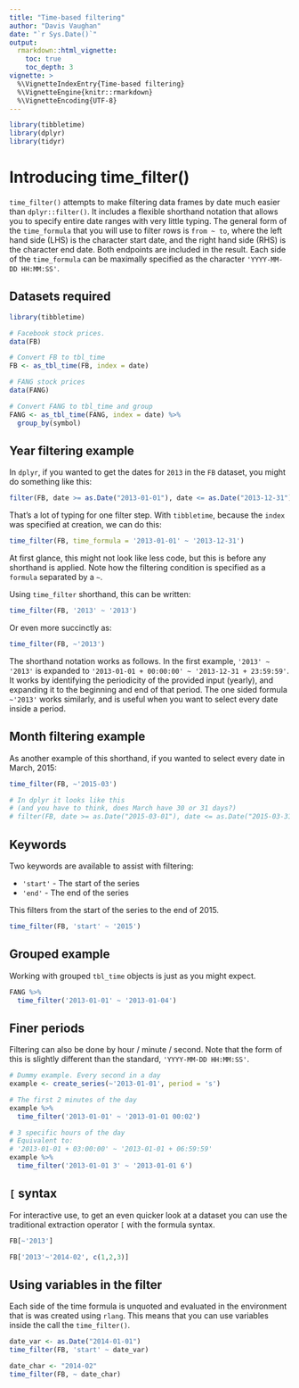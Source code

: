 ```yaml
---
title: "Time-based filtering"
author: "Davis Vaughan"
date: "`r Sys.Date()`"
output: 
  rmarkdown::html_vignette:
    toc: true
    toc_depth: 3
vignette: >
  %\VignetteIndexEntry{Time-based filtering}
  %\VignetteEngine{knitr::rmarkdown}
  %\VignetteEncoding{UTF-8}
---
```


```r
library(tibbletime)
library(dplyr)
library(tidyr)
```

# Introducing time_filter()

`time_filter()` attempts to make filtering data frames by date much easier 
than `dplyr::filter()`. It includes a flexible shorthand notation that allows
you to specify entire date ranges with very little typing. The general form 
of the `time_formula` that you will use to filter rows is `from ~ to`, where 
the left hand side (LHS) is the character start date, and the right hand side (RHS) is
the character end date. Both endpoints are included in the result.
Each side of the `time_formula` can be maximally specified as 
the character `'YYYY-MM-DD HH:MM:SS'`.

## Datasets required

```r
library(tibbletime)

# Facebook stock prices.
data(FB)

# Convert FB to tbl_time
FB <- as_tbl_time(FB, index = date)

# FANG stock prices
data(FANG)

# Convert FANG to tbl_time and group
FANG <- as_tbl_time(FANG, index = date) %>%
  group_by(symbol)

```

## Year filtering example

In `dplyr`, if you wanted to get the dates for `2013` in the `FB` dataset, you 
might do something like this:

```r
filter(FB, date >= as.Date("2013-01-01"), date <= as.Date("2013-12-31"))
```

That's a lot of typing for one filter step. With `tibbletime`, because
the `index` was specified at creation, we can do this:

```r
time_filter(FB, time_formula = '2013-01-01' ~ '2013-12-31')
```

At first glance, this might not look like less code, but this is before any
shorthand is applied. Note how the filtering condition is specified as a 
`formula` separated by a `~`. 

Using `time_filter` shorthand, this can be written:

```r
time_filter(FB, '2013' ~ '2013')
```

Or even more succinctly as:

```r
time_filter(FB, ~'2013')
```

The shorthand notation works as follows. In the first example, `'2013' ~ '2013'` is
expanded to `'2013-01-01 + 00:00:00' ~ '2013-12-31 + 23:59:59'`. It works by 
identifying the periodicity of the provided input (yearly), and expanding it
to the beginning and end of that period. The one sided formula `~'2013'` works 
similarly, and is useful when you want to select every date inside a period. 

## Month filtering example

As another example of this shorthand, if you wanted to select every date in
March, 2015:

```r
time_filter(FB, ~'2015-03')

# In dplyr it looks like this
# (and you have to think, does March have 30 or 31 days?)
# filter(FB, date >= as.Date("2015-03-01"), date <= as.Date("2015-03-31"))
```

## Keywords

Two keywords are available to assist with filtering:

* `'start'` - The start of the series
* `'end'` - The end of the series

This filters from the start of the series to the end of 2015.

```r
time_filter(FB, 'start' ~ '2015')
```


## Grouped example

Working with grouped `tbl_time` objects is just as you might expect.

```r
FANG %>%
  time_filter('2013-01-01' ~ '2013-01-04')
```

## Finer periods

Filtering can also be done by hour / minute / second. Note that the form of this
is slightly different than the standard, `'YYYY-MM-DD HH:MM:SS'`.

```r
# Dummy example. Every second in a day
example <- create_series(~'2013-01-01', period = 's')

# The first 2 minutes of the day
example %>%
  time_filter('2013-01-01' ~ '2013-01-01 00:02')

# 3 specific hours of the day
# Equivalent to:
# '2013-01-01 + 03:00:00' ~ '2013-01-01 + 06:59:59'
example %>%
  time_filter('2013-01-01 3' ~ '2013-01-01 6')
```

## `[` syntax

For interactive use, to get an even quicker look at a dataset you can use 
the traditional extraction operator `[` with the formula syntax.

```r
FB[~'2013']
```

```r
FB['2013'~'2014-02', c(1,2,3)]
```

## Using variables in the filter

Each side of the time formula is unquoted and evaluated in the environment 
that is was created using `rlang`. This means that you can use variables inside
the call the `time_filter()`.

```r
date_var <- as.Date("2014-01-01")
time_filter(FB, 'start' ~ date_var)

date_char <- "2014-02"
time_filter(FB, ~ date_char)
```

